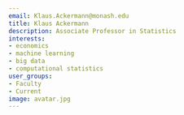 ```yaml
---
email: Klaus.Ackermann@monash.edu
title: Klaus Ackermann
description: Associate Professor in Statistics
interests:
- economics
- machine learning
- big data
- computational statistics
user_groups:
- Faculty
- Current
image: avatar.jpg
---
```

